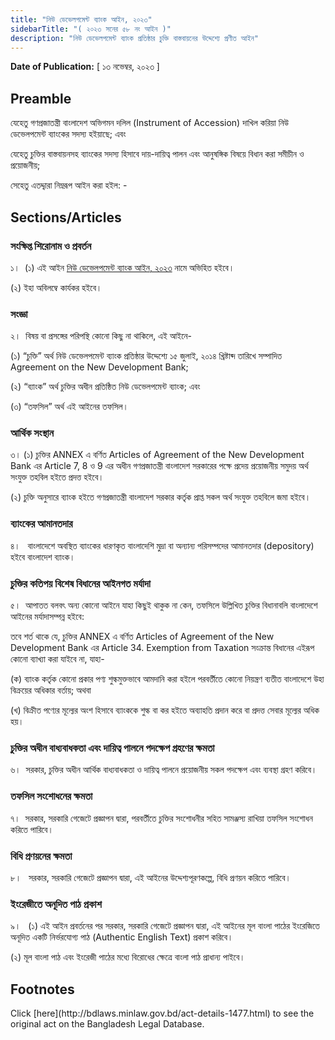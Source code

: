 ```yaml
---
title: "নিউ ডেভেলপমেন্ট ব্যাংক আইন, ২০২৩"
sidebarTitle: "( ২০২৩ সনের ৫৮ নং আইন )"
description: "নিউ ডেভেলপমেন্ট ব্যাংক প্রতিষ্ঠার চুক্তি বাস্তবায়নের উদ্দেশ্যে প্রণীত আইন"
---
```


**Date of Publication:** [ ১৩ নভেম্বর, ২০২৩ ]

## Preamble

যেহেতু গণপ্রজাতন্ত্রী বাংলাদেশ অভিগমন দলিল (Instrument of Accession) দাখিল করিয়া নিউ ডেভেলপমেন্ট ব্যাংকের সদস্য হইয়াছে; এবং

যেহেতু চুক্তির বাস্তবায়নসহ ব্যাংকের সদস্য হিসাবে দায়-দায়িত্ব পালন এবং আনুষঙ্গিক বিষয়ে বিধান করা সমীচীন ও প্রয়োজনীয়;

সেহেতু এতদ্দ্বারা নিম্নরূপ আইন করা হইল: -

## Sections/Articles

### সংক্ষিপ্ত শিরোনাম ও প্রবর্তন

১।  (১) এই আইন [নিউ ডেভেলপমেন্ট ব্যাংক আইন, ২০২৩](/act-1477.html "নিউ ডেভেলপমেন্ট ব্যাংক আইন, ২০২৩") নামে অভিহিত হইবে।

(২) ইহা অবিলম্বে কার্যকর হইবে।

### সংজ্ঞা

২।  বিষয় বা প্রসঙ্গের পরিপন্থি কোনো কিছু না থাকিলে, এই আইনে-

(১) “চুক্তি” অর্থ নিউ ডেভেলপমেন্ট ব্যাংক প্রতিষ্ঠার উদ্দেশ্যে ১৫ জুলাই, ২০১৪ খ্রিষ্টাব্দ তারিখে সম্পাদিত Agreement on the New Development Bank;

(২) “ব্যাংক” অর্থ চুক্তির অধীন প্রতিষ্ঠিত নিউ ডেভেলপমেন্ট ব্যাংক; এবং

(৩) “তফসিল” অর্থ এই আইনের তফসিল।

### আর্থিক সংস্থান

৩। (১) চুক্তির ANNEX এ বর্ণিত Articles of Agreement of the New Development Bank এর Article 7, 8 ও 9 এর অধীন গণপ্রজাতন্ত্রী বাংলাদেশ সরকারের পক্ষে প্রদেয় প্রয়োজনীয় সমুদয় অর্থ সংযুক্ত তহবিল হইতে প্রদত্ত হইবে।

(২) চুক্তি অনুসারে ব্যাংক হইতে গণপ্রজাতন্ত্রী বাংলাদেশ সরকার কর্তৃক প্রাপ্ত সকল অর্থ সংযুক্ত তহবিলে জমা হইবে।

### ব্যাংকের আমানতদার

৪।   বাংলাদেশে অবস্থিত ব্যাংকের ধারণকৃত বাংলাদেশি মুদ্রা বা অন্যান্য পরিসম্পদের আমানতদার (depository) হইবে বাংলাদেশ ব্যাংক।

### চুক্তির কতিপয় বিশেষ বিধানের আইনগত মর্যাদা

৫।  আপাতত বলবৎ অন্য কোনো আইনে যাহা কিছুই থাকুক না কেন, তফসিলে উল্লিখিত চুক্তির বিধানাবলি বাংলাদেশে আইনের মর্যাদাসম্পন্ন হইবে:

তবে শর্ত থাকে যে, চুক্তির ANNEX এ বর্ণিত Articles of Agreement of the New Development Bank এর Article 34. Exemption from Taxation সংক্রান্ত বিধানের এইরূপ কোনো ব্যাখ্যা করা যাইবে না, যাহা-

(ক) ব্যাংক কর্তৃক কোনো প্রকার পণ্য শুল্কমুক্তভাবে আমদানি করা হইলে পরবর্তীতে কোনো নিয়ন্ত্রণ ব্যতীত বাংলাদেশে উহা বিক্রয়ের অধিকার বর্তায়; অথবা

(খ) বিক্রীত পণ্যের মূল্যের অংশ হিসাবে ব্যাংককে শুল্ক বা কর হইতে অব্যাহতি প্রদান করে বা প্রদত্ত সেবার মূল্যের অধিক হয়।

### চুক্তির অধীন বাধ্যবাধকতা এবং দায়িত্ব পালনে পদক্ষেপ গ্রহণের ক্ষমতা

৬।  সরকার, চুক্তির অধীন আর্থিক বাধ্যবাধকতা ও দায়িত্ব পালনে প্রয়োজনীয় সকল পদক্ষেপ এবং ব্যবস্থা গ্রহণ করিবে।

### তফসিল সংশোধনের ক্ষমতা

৭।  সরকার, সরকারি গেজেটে প্রজ্ঞাপন দ্বারা, পরবর্তীতে চুক্তির সংশোধনীর সহিত সামঞ্জস্য রাখিয়া তফসিল সংশোধন করিতে পারিবে।

### বিধি প্রণয়নের ক্ষমতা

৮।   সরকার, সরকারি গেজেটে প্রজ্ঞাপন দ্বারা, এই আইনের উদ্দেশ্যপূরণকল্পে, বিধি প্রণয়ন করিতে পারিবে।

### ইংরেজীতে অনূদিত পাঠ প্রকাশ

৯।   (১) এই আইন প্রবর্তনের পর সরকার, সরকারি গেজেটে প্রজ্ঞাপন দ্বারা, এই আইনের মূল বাংলা পাঠের ইংরেজিতে অনূদিত একটি নির্ভরযোগ্য পাঠ (Authentic English Text) প্রকাশ করিবে।

(২) মূল বাংলা পাঠ এবং ইংরেজী পাঠের মধ্যে বিরোধের ক্ষেত্রে বাংলা পাঠ প্রাধান্য পাইবে।

## Footnotes

<Note>
  Click [here](http://bdlaws.minlaw.gov.bd/act-details-1477.html) to see the original act on the Bangladesh Legal Database.
</Note>

